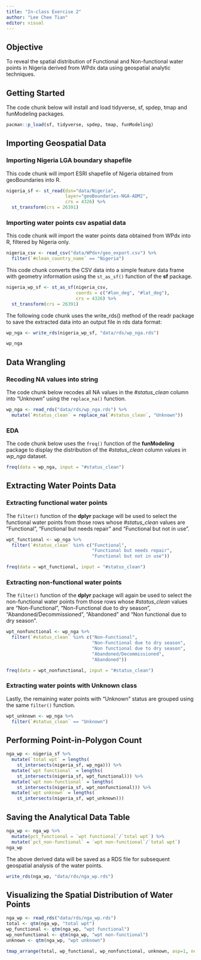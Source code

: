 ```yaml
---
title: "In-class Exercise 2"
author: "Lee Chee Tian"
editor: visual
---
```


## Objective

To reveal the spatial distribution of Functional and Non-functional water points in Nigeria derived from WPdx data using geospatial analytic techniques.

## Getting Started

The code chunk below will install and load tidyverse, sf, spdep, tmap and funModeling packages.

```r
pacman::p_load(sf, tidyverse, spdep, tmap, funModeling)
```

## Importing Geospatial Data

### Importing Nigeria LGA boundary shapefile

This code chunk will import ESRI shapefile of Nigeria obtained from geoBoundaries into R.

```r
nigeria_sf <- st_read(dsn="data/Nigeria", 
                      layer="geoBoundaries-NGA-ADM2",
                      crs = 4326) %>%
  st_transform(crs = 26391)
```

### Importing water points csv aspatial data

This code chunk will import the water points data obtained from WPdx into R, filtered by Nigeria only.

```r
nigeria_csv <- read_csv("data/WPdx+/geo_export.csv") %>%
  filter(`#clean_country_name` == "Nigeria")
```

This code chunk converts the CSV data into a simple feature data frame with geometry information using the `st_as_sf()` function of the **sf** package.

```r
nigeria_wp_sf <- st_as_sf(nigeria_csv, 
                          coords = c("#lon_deg", "#lat_deg"),
                          crs = 4326) %>%
  st_transform(crs = 26391)
```

The following code chunk uses the write_rds() method of the readr package to save the extracted data into an output file in rds data format:

```r
wp_nga <- write_rds(nigeria_wp_sf, "data/rds/wp_nga.rds")
```

```r
wp_nga
```

## Data Wrangling

### Recoding NA values into string

The code chunk below recodes all NA values in the *#status_clean* column into "Unknown" using the `replace_na()` function.

```r
wp_nga <- read_rds("data/rds/wp_nga.rds") %>%
  mutate(`#status_clean` = replace_na(`#status_clean`, "Unknown"))
```

### EDA

The code chunk below uses the `freq()` function of the **funModeling** package to display the distribution of the *#status_clean* column values in *wp_nga* dataset.

```r
freq(data = wp_nga, input = "#status_clean")
```

## Extracting Water Points Data

### Extracting functional water points

The `filter()` function of the **dplyr** package will be used to select the functional water points from those rows whose *#status_clean* values are "Functional", "Functional but needs repair" and "Functional but not in use".

```r
wpt_functional <- wp_nga %>%
  filter(`#status_clean` %in% c("Functional", 
                                "Functional but needs repair",
                                "Functional but not in use"))
```

```r
freq(data = wpt_functional, input = "#status_clean")
```

### Extracting non-functional water points

The `filter()` function of the **dplyr** package will again be used to select the non-functional water points from those rows whose *#status_clean* values are "Non-Functional", "Non-Functional due to dry season", "Abandoned/Decommissioned", "Abandoned" and "Non functional due to dry season".

```r
wpt_nonfunctional <- wp_nga %>%
  filter(`#status_clean` %in% c("Non-Functional", 
                                "Non-Functional due to dry season",
                                "Non functional due to dry season",
                                "Abandoned/Decommissioned",
                                "Abandoned"))
```

```r
freq(data = wpt_nonfunctional, input = "#status_clean")
```

### Extracting water points with Unknown class

Lastly, the remaining water points with "Unknown" status are grouped using the same `filter()` function.

```r
wpt_unknown <- wp_nga %>%
  filter(`#status_clean` == "Unknown")
```

## Performing Point-in-Polygon Count

```r
nga_wp <- nigeria_sf %>% 
  mutate(`total wpt` = lengths(
    st_intersects(nigeria_sf, wp_nga))) %>%
  mutate(`wpt functional` = lengths(
    st_intersects(nigeria_sf, wpt_functional))) %>%
  mutate(`wpt non-functional` = lengths(
    st_intersects(nigeria_sf, wpt_nonfunctional))) %>%
  mutate(`wpt unknown` = lengths(
    st_intersects(nigeria_sf, wpt_unknown)))
```

## Saving the Analytical Data Table

```r
nga_wp <- nga_wp %>%
  mutate(pct_functional = `wpt functional`/`total wpt`) %>%
  mutate(`pct_non-functional` = `wpt non-functional`/`total wpt`) 
nga_wp
```

The above derived data will be saved as a RDS file for subsequent geospatial analysis of the water points.

```r
write_rds(nga_wp, "data/rds/nga_wp.rds")
```

## Visualizing the Spatial Distribution of Water Points

```r
nga_wp <- read_rds("data/rds/nga_wp.rds")
total <- qtm(nga_wp, "total wpt")
wp_functional <- qtm(nga_wp, "wpt functional")
wp_nonfunctional <- qtm(nga_wp, "wpt non-functional")
unknown <- qtm(nga_wp, "wpt unknown")

tmap_arrange(total, wp_functional, wp_nonfunctional, unknown, asp=1, ncol=2)
```
